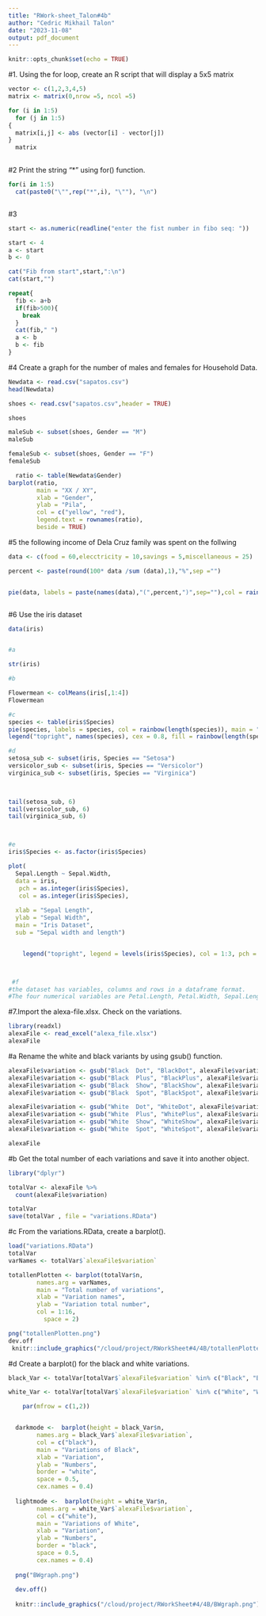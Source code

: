 ```yaml
---
title: "RWork-sheet_Talon#4b"
author: "Cedric Mikhail Talon"
date: "2023-11-08"
output: pdf_document
---
```


```r
knitr::opts_chunk$set(echo = TRUE)
```
#1. Using the for loop, create an R script that will display a 5x5 matrix
```r



vector <- c(1,2,3,4,5)
matrix <- matrix(0,nrow =5, ncol =5)

for (i in 1:5)
  for (j in 1:5)
{
  matrix[i,j] <- abs (vector[i] - vector[j])
}
  matrix
  


```
#2 Print the string "*" using for() function.
```r

for(i in 1:5)
  cat(paste0("\"",rep("*",i), "\""), "\n")



```

#3
```r

start <- as.numeric(readline("enter the fist number in fibo seq: "))

start <- 4
a <- start
b <- 0

cat("Fib from start",start,":\n")
cat(start,"")

repeat{
  fib <- a+b
  if(fib>500){
    break
  }
  cat(fib," ")
  a <- b
  b <- fib
}

```

#4  Create a graph for the number of males and females for Household Data.

```r


Newdata <- read.csv("sapatos.csv")
head(Newdata)

shoes <- read.csv("sapatos.csv",header = TRUE)

shoes

maleSub <- subset(shoes, Gender == "M")
maleSub

femaleSub <- subset(shoes, Gender == "F")
femaleSub

  ratio <- table(Newdata$Gender)
barplot(ratio,
        main = "XX / XY",
        xlab = "Gender",
        ylab = "Pila",
        col = c("yellow", "red"),
        legend.text = rownames(ratio),
        beside = TRUE)


```

#5 the following income of Dela Cruz family was spent on the follwing
```r

data <- c(food = 60,elecctricity = 10,savings = 5,miscellaneous = 25)

percent <- paste(round(100* data /sum (data),1),"%",sep ="")


pie(data, labels = paste(names(data),"(",percent,")",sep=""),col = rainbow(length(data)),main = "expense distribution")



```

#6 Use the iris dataset
```r

data(iris)


#a

str(iris)

#b

Flowermean <- colMeans(iris[,1:4])
Flowermean

#c
species <- table(iris$Species)
pie(species, labels = species, col = rainbow(length(species)), main = "Distribution Le Species")
legend("topright", names(species), cex = 0.8, fill = rainbow(length(species)))

#d
setosa_sub <- subset(iris, Species == "Setosa")
versicolor_sub <- subset(iris, Species == "Versicolor")
virginica_sub <- subset(iris, Species == "Virginica")
  


tail(setosa_sub, 6)
tail(versicolor_sub, 6)
tail(virginica_sub, 6)



#e
iris$Species <- as.factor(iris$Species)

plot(
  Sepal.Length ~ Sepal.Width,
  data = iris,
   pch = as.integer(iris$Species),
   col = as.integer(iris$Species),
  
  xlab = "Sepal Length",
  ylab = "Sepal Width",
  main = "Iris Dataset",
  sub = "Sepal width and length")


    legend("topright", legend = levels(iris$Species), col = 1:3, pch = 1:3, cex = 0.8, title = "Species")



 #f
#the dataset has variables, columns and rows in a dataframe format.
#The four numerical variables are Petal.Length, Petal.Width, Sepal.Length, and Sepal. Width

```

#7.Import the alexa-file.xlsx. Check on the variations.
```r
library(readxl)
alexaFile <- read_excel("alexa_file.xlsx")
alexaFile
```


#a Rename the white and black variants by using gsub() function.
```r

alexaFile$variation <- gsub("Black  Dot", "BlackDot", alexaFile$variation)
alexaFile$variation <- gsub("Black  Plus", "BlackPlus", alexaFile$variation)
alexaFile$variation <- gsub("Black  Show", "BlackShow", alexaFile$variation)
alexaFile$variation <- gsub("Black  Spot", "BlackSpot", alexaFile$variation)

alexaFile$variation <- gsub("White  Dot", "WhiteDot", alexaFile$variation)
alexaFile$variation <- gsub("White  Plus", "WhitePlus", alexaFile$variation)
alexaFile$variation <- gsub("White  Show", "WhiteShow", alexaFile$variation)
alexaFile$variation <- gsub("White  Spot", "WhiteSpot", alexaFile$variation)

alexaFile
```

#b  Get the total number of each variations and save it into another object.
```r

library("dplyr")

totalVar <- alexaFile %>% 
  count(alexaFile$variation)

totalVar 
save(totalVar , file = "variations.RData")

```

#c  From the variations.RData, create a barplot().
```r
load("variations.RData")
totalVar
varNames <- totalVar$`alexaFile$variation`

totallenPlotten <- barplot(totalVar$n,
        names.arg = varNames,
        main = "Total number of variations",
        xlab = "Variation names",
        ylab = "Variation total number",
        col = 1:16,
          space = 2)

png("totallenPlotten.png")
dev.off
 knitr::include_graphics("/cloud/project/RWorkSheet#4/4B/totallenPlotten.png")

```

#d Create a barplot() for the black and white variations.
```r

black_Var <- totalVar[totalVar$`alexaFile$variation` %in% c("Black", "BlackDot" , "BlackSpot" ,"BlackShow" ,"BlackPlus"), ]

white_Var <- totalVar[totalVar$`alexaFile$variation` %in% c("White", "WhiteDot", "WhiteShow", "WhitePlus", "WhiteSpot"), ]

    par(mfrow = c(1,2))


  darkmode <-  barplot(height = black_Var$n,
        names.arg = black_Var$`alexaFile$variation`,
        col = c("black"),
        main = "Variations of Black",
        xlab = "Variation",
        ylab = "Numbers",
        border = "white",
        space = 0.5,
        cex.names = 0.4)
    
  lightmode <-  barplot(height = white_Var$n,
        names.arg = white_Var$`alexaFile$variation`,
        col = c("white"),
        main = "Variations of White",
        xlab = "Variation",
        ylab = "Numbers",
        border = "black",
        space = 0.5,
        cex.names = 0.4)
  
  png("BWgraph.png")
  
  dev.off()
  
  knitr::include_graphics("/cloud/project/RWorkSheet#4/4B/BWgraph.png")


```
